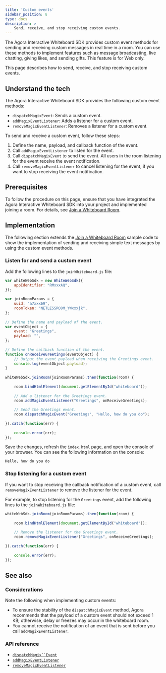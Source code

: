```yaml
---
title: 'Custom events'
sidebar_position: 8
type: docs
description: >
    Send, receive, and stop receiving custom events.
---
```


The Agora Interactive Whiteboard SDK provides custom event methods for sending and receiving custom messages in real time in a room. You can use these methods to implement features such as message broadcasting, live chatting, giving likes, and sending gifts.
<PlatformWrapper notAllowed="web">
This feature is for Web only.
</PlatformWrapper>
<PlatformWrapper platform="web">

This page describes how to send, receive, and stop receiving custom events.

## Understand the tech

The Agora Interactive Whiteboard SDK provides the following custom event methods:

- `dispatchMagixEvent`: Sends a custom event.
- `addMagixEventListener`: Adds a listener for a custom event.
- `removeMagixEventListener`: Removes a listener for a custom event.

To send and receive a custom event, follow these steps:

1. Define the name, payload, and callback function of the event.
2. Call `addMagixEventListener` to listen for the event.
3. Call `dispatchMagixEvent` to send the event. All users in the room listening for the event receive the event notification.
4. Call `removeMagixEventListener` to cancel listening for the event, if you want to stop receiving the event notification.

## Prerequisites

To follow the procedure on this page, ensure that you have integrated the Agora Interactive Whiteboard SDK into your project and implemented joining a room. For details, see [Join a Whiteboard Room](../get-started/get-started-sdk).

## Implementation

The following section extends the [Join a Whiteboard Room](../get-started/get-started-sdk) sample code to show the implementation of sending and receiving simple text messages by using the custom event methods.

### Listen for and send a custom event

Add the following lines to the `joinWhiteboard.js` file:

```javascript
var whiteWebSdk = new WhiteWebSdk({
    appIdentifier: "RMxxxAQ",
});
  
var joinRoomParams = {
    uuid: "a7xxx69",
    roomToken: "NETLESSROOM_YWxxxjk",
};
  
// Define the name and payload of the event.
var eventObject = {
    event: "Greetings",
    payload: "",
};
  
// Define the callback function of the event.
function onReceiveGreetings(eventObject) {
    // Output the event payload when receiving the Greetings event.
    console.log(eventObject.payload);
}
  
whiteWebSdk.joinRoom(joinRoomParams).then(function(room) {
  
    room.bindHtmlElement(document.getElementById("whiteboard"));
  
    // Add a listener for the Greetings event.
    room.addMagixEventListener("Greetings", onReceiveGreetings);
  
    // Send the Greetings event.
    room.dispatchMagixEvent("Greetings", "Hello, how do you do");
  
}).catch(function(err) {
  
    console.error(err);
});
```

Save the changes, refresh the `index.html` page, and open the console of your browser. You can see the following information on the console:

```
Hello, how do you do
```

### Stop listening for a custom event

If you want to stop receiving the callback notification of a custom event, call `removeMagixEventListener` to remove the listener for the event.

For example, to stop listening for the `Greetings` event, add the following lines to the `joinWhiteboard.js` file:

```javascript
whiteWebSdk.joinRoom(joinRoomParams).then(function(room) {
  
    room.bindHtmlElement(document.getElementById("whiteboard"));
  
    // Remove the listener for the Greetings event.
    room.removeMagixEventListener("Greetings", onReceiveGreetings);
  
}).catch(function(err) {
  
    console.error(err);
});
```

## See also

### Considerations

Note the following when implementing custom events:

- To ensure the stability of the `dispatchMagixEvent` method, Agora recommends that the payload of a custom event should not exceed 1 KB; otherwise, delay or freezes may occur in the whiteboard room.
- You cannot receive the notification of an event that is sent before you call `addMagixEventListener`.

### API reference

- [`dispatchMagix``Event`](https://docs.agora.io/en/whiteboard/API%20Reference/whiteboard_web/interfaces/room.html#dispatchmagixevent)
- [`addMagixEventListener`](https://docs.agora.io/en/whiteboard/API%20Reference/whiteboard_web/interfaces/room.html#addmagixeventlistener)
- [`removeMagixEventListener`](https://docs.agora.io/en/whiteboard/API%20Reference/whiteboard_web/interfaces/room.html#removemagixeventlistener)

</PlatformWrapper>